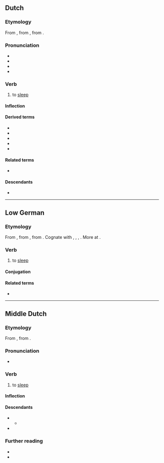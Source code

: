 ==Dutch==

===Etymology===
From {{inh|nl|dum|slâpen}}, from {{inh|nl|odt|slāpan}}, from {{inh|nl|gem-pro|*slēpaną}}.

===Pronunciation===
* {{IPA|/ˈslaː.pə(n)/|lang=nl}}
* {{hyphenation|sla|pen|lang=nl}}
* {{audio|Nl-slapen.ogg|Audio|lang=nl}}
* {{rhymes|aːpən|lang=nl}}

===Verb===
{{nl-verb}}

# to [[sleep]]
#: {{syn|nl|maffen|pitten}}

====Inflection====
{{nl-conj-st|class=7|slaap|sliep|slapen|slape}}

====Derived terms====
* {{l|nl|beslapen}}
* {{l|nl|slaaplied}}
* {{l|nl|slapenstijd}}
* {{l|nl|uitslapen}}
* {{l|nl|verslapen}}

====Related terms====
* {{l|nl|slaap}}

====Descendants====
* {{desc|af|slaap}}

----

==Low German==

===Etymology===
From {{inh|nds|gml|slāpen}}, from {{inh|nds|osx|slapan}}, from {{inh|nds|gem-pro|*slēpaną}}. Cognate with {{cog|nl|slapen}}, {{cog|de|schlafen}}, {{cog|fy|sliepe}}, {{cog|en|sleep}}. More at {{l|en|sleep}}.

===Verb===
{{head|nds|verb|past singular|sleep|past participle|slapen|auxiliary verb|hebben}}

# {{lb|nds|Low Saxon}} to [[sleep]]

====Conjugation====
{{nds-conj-st|class=7|slaap|slöpp|sleep|slep|slap|slap}}

====Related terms====
* {{l|nds|Slaap}}

----

==Middle Dutch==

===Etymology===
From {{inh|dum|odt|slāpan}}, from {{inh|dum|gem-pro|*slēpaną}}.

===Pronunciation===
* {{IPA|lang=dum|/ˈslaːpən/}}

===Verb===
{{dum-verb|head=slâpen}}

# to [[sleep]]

====Inflection====
{{dum-conj-st|class=7|slâp|sliep|sliep|slâp}}

====Descendants====
* {{desc|nl|slapen}}
** {{desc|af|slaap}}
* {{desc|li|slaope}}

===Further reading===
* {{R:VMNW|ID40703|II}}
* {{R:MNW|52279}}